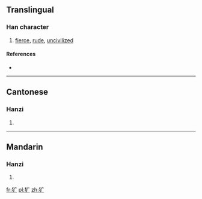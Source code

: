 {{also|獷}}
==Translingual==

===Han character===
{{Han char|rn=94|rad=犬|as=03|sn=6|four=|canj=大竹戈 (KHI)}}

# [[fierce]], [[rude]], [[uncivilized]]

====References====
* {{Han ref|kx=0706.171|hdz=21333.100|uh=72B7|ud=29367}}

----

==Cantonese==

===Hanzi===
{{yue-hanzi|jyut=|y=gwong2|tra=獷}}

# {{defn|Cantonese|sort=犬03}}

----

==Mandarin==

===Hanzi===
{{cmn-hanzi|tra=獷|pin=[[guǎng]] ([[guang3]])|wg=kuang<sup>3</sup>}}

# {{defn|Mandarin|sort=犬03}}

[[fr:犷]]
[[pl:犷]]
[[zh:犷]]